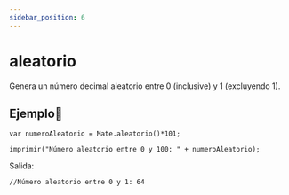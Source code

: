 ```yaml
---
sidebar_position: 6
---
```



# aleatorio
Genera un número decimal aleatorio entre 0 (inclusive) y 1 (excluyendo 1).

## Ejemplo📝

```dummy
var numeroAleatorio = Mate.aleatorio()*101;

imprimir("Número aleatorio entre 0 y 100: " + numeroAleatorio);
```
Salida:

```dummy
//Número aleatorio entre 0 y 1: 64
```
